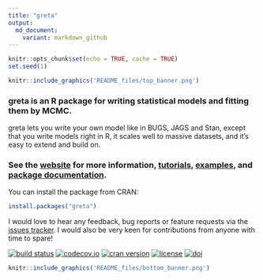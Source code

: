 ```yaml
---
title: "greta"
output:
  md_document:
    variant: markdown_github
---
```


```r
knitr::opts_chunk$set(echo = TRUE, cache = TRUE)
set.seed(1)
```

```r
knitr::include_graphics('README_files/top_banner.png')
```

### greta is an R package for writing statistical models and fitting them by MCMC.

greta lets you write your own model like in BUGS, JAGS and Stan, except that you write models right in R, it scales well to massive datasets, and it's easy to extend and build on.

### See the [website](https://greta-dev.github.io/greta/) for more information,  [tutorials](https://greta-dev.github.io/greta/get_started.html), [examples](https://greta-dev.github.io/greta/example_models.html), and [package documentation](https://greta-dev.github.io/greta/reference-index.html).

You can install the package from CRAN:
```r
install.packages("greta")
```

I would love to hear any feedback, bug reports or feature requests via the [issues tracker](https://github.com/greta-dev/greta/issues). I would also be very keen for contributions from anyone with time to spare!


[![build status](https://travis-ci.org/greta-dev/greta.svg?branch=master)](https://travis-ci.org/greta-dev/greta)
[![codecov.io](https://codecov.io/github/greta-dev/greta/coverage.svg?branch=master)](https://codecov.io/github/greta-dev/greta?branch=master)
[![cran version](http://www.r-pkg.org/badges/version/greta)](https://cran.rstudio.com/web/packages/greta)
[![license](https://img.shields.io/badge/License-Apache%202.0-blue.svg)](https://opensource.org/licenses/Apache-2.0)
[![doi](https://zenodo.org/badge/73758247.svg)](https://zenodo.org/badge/latestdoi/73758247)
```r
knitr::include_graphics('README_files/bottom_banner.png')
```
